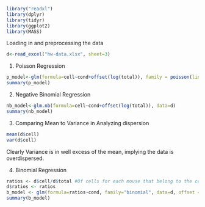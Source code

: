 ```r
library("readxl")
library(dplyr)
library(tidyr)
library(ggplot2)
library(MASS)
```


Loading in and preprocessing the data
```r
d<-read_excel("hw-data.xlsx", sheet=3) 
```

1. Poisson Regression
```r
p_model<-glm(formula=cell~cond+offset(log(total)), family = poisson(link = "log"), data=d)
summary(p_model)
```
2. Negative Binomial Regression
```r
nb_model<-glm.nb(formula=cell~cond+offset(log(total)), data=d)
summary(nb_model)
```
3. Comparing Mean to Variance in Analyzing dispersion
```r
mean(d$cell)
var(d$cell)

```
Clearly Variance is in well excess of the mean, implying the data is overdispersed.

4. Binomial Regression
```r
ratios <- d$cell/d$total #Of cells for each mouse that belong to the cell type
d$ratios <- ratios
b_model <- glm(formula=ratios~cond, family="binomial", data=d, offset = log(total))
summary(b_model)

```


